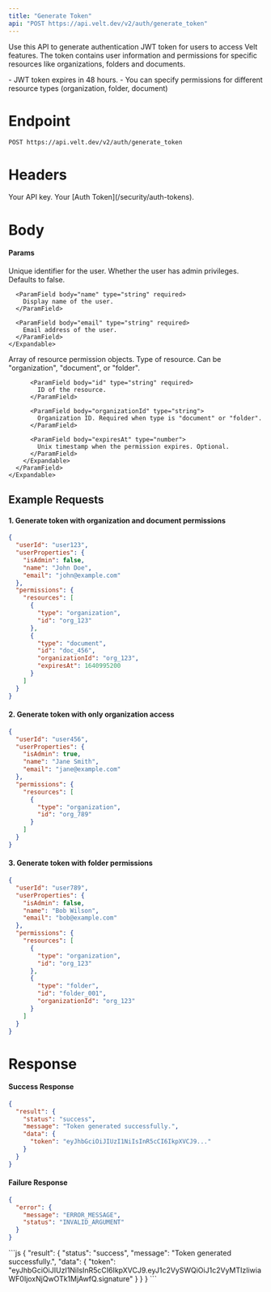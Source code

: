 ```yaml
---
title: "Generate Token"
api: "POST https://api.velt.dev/v2/auth/generate_token"
---
```


Use this API to generate authentication JWT token for users to access Velt features. The token contains user information and permissions for specific resources like organizations, folders and documents.

<Info>
- JWT token expires in 48 hours.
- You can specify permissions for different resource types (organization, folder, document)
</Info>

# Endpoint
`POST https://api.velt.dev/v2/auth/generate_token`

# Headers
<ParamField header="x-velt-api-key" type="string" required>
  Your API key.
</ParamField>

<ParamField header="x-velt-auth-token" type="string" required>
  Your [Auth Token](/security/auth-tokens).
</ParamField>

# Body

#### Params

<ParamField body="data" type="object" required>
  <Expandable title="properties">
  <ParamField body="userId" type="string" required>
    Unique identifier for the user.
  </ParamField>

  <ParamField body="userProperties" type="object" required>
    <Expandable title="properties">
      <ParamField body="isAdmin" type="boolean">
        Whether the user has admin privileges. Defaults to false.
      </ParamField>

      <ParamField body="name" type="string" required>
        Display name of the user.
      </ParamField>

      <ParamField body="email" type="string" required>
        Email address of the user.
      </ParamField>
    </Expandable>
  </ParamField>

  <ParamField body="permissions" type="object" required>
    <Expandable title="properties">
      <ParamField body="resources" type="Resource[]" required>
        Array of resource permission objects.
        <Expandable title="Resource Object Properties">
          <ParamField body="type" type="string" required>
            Type of resource. Can be "organization", "document", or "folder".
          </ParamField>

          <ParamField body="id" type="string" required>
            ID of the resource.
          </ParamField>

          <ParamField body="organizationId" type="string">
            Organization ID. Required when type is "document" or "folder".
          </ParamField>

          <ParamField body="expiresAt" type="number">
            Unix timestamp when the permission expires. Optional.
          </ParamField>
        </Expandable>
      </ParamField>
    </Expandable>
  </ParamField>
  </Expandable>
</ParamField>

## **Example Requests**

#### 1. Generate token with organization and document permissions

```JSON
{
  "userId": "user123",
  "userProperties": {
    "isAdmin": false,
    "name": "John Doe",
    "email": "john@example.com"
  },
  "permissions": {
    "resources": [
      {
        "type": "organization",
        "id": "org_123"
      },
      {
        "type": "document",
        "id": "doc_456",
        "organizationId": "org_123",
        "expiresAt": 1640995200
      }
    ]
  }
}
```

#### 2. Generate token with only organization access

```JSON
{
  "userId": "user456",
  "userProperties": {
    "isAdmin": true,
    "name": "Jane Smith",
    "email": "jane@example.com"
  },
  "permissions": {
    "resources": [
      {
        "type": "organization",
        "id": "org_789"
      }
    ]
  }
}
```

#### 3. Generate token with folder permissions

```JSON
{
  "userId": "user789",
  "userProperties": {
    "isAdmin": false,
    "name": "Bob Wilson",
    "email": "bob@example.com"
  },
  "permissions": {
    "resources": [
      {
        "type": "organization",
        "id": "org_123"
      },
      {
        "type": "folder",
        "id": "folder_001",
        "organizationId": "org_123"
      }
    ]
  }
}
```

# Response

#### Success Response

```JSON
{
  "result": {
    "status": "success",
    "message": "Token generated successfully.",
    "data": {
      "token": "eyJhbGciOiJIUzI1NiIsInR5cCI6IkpXVCJ9..."
    }
  }
}
```

#### Failure Response

```JSON
{
  "error": {
    "message": "ERROR_MESSAGE",
    "status": "INVALID_ARGUMENT"
  }
}
```

<ResponseExample>
```js
{
  "result": {
    "status": "success",
    "message": "Token generated successfully.",
    "data": {
      "token": "eyJhbGciOiJIUzI1NiIsInR5cCI6IkpXVCJ9.eyJ1c2VySWQiOiJ1c2VyMTIzIiwiaWF0IjoxNjQwOTk1MjAwfQ.signature"
    }
  }
}
```
</ResponseExample>